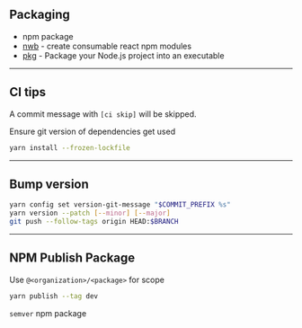 
## Packaging

- npm package
- [nwb](https://github.com/insin/nwb) - create consumable react npm modules
- [pkg](https://github.com/zeit/pkg) - Package your Node.js project into an executable

----
## CI tips

A commit message with `[ci skip]` will be skipped.

Ensure git version of dependencies get used
```bash
yarn install --frozen-lockfile
```

---
## Bump version

```bash
yarn config set version-git-message "$COMMIT_PREFIX %s"
yarn version --patch [--minor] [--major]
git push --follow-tags origin HEAD:$BRANCH
```

---
## NPM Publish Package

Use `@<organization>/<package>` for scope

```bash
yarn publish --tag dev
```

<Notes>

`semver` npm package
</Notes>

